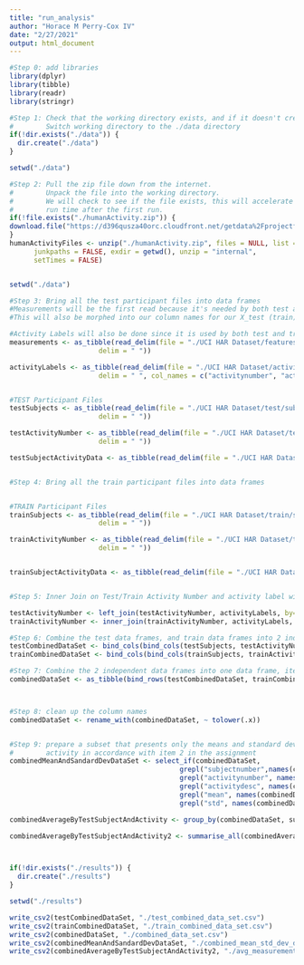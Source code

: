```yaml
---
title: "run_analysis"
author: "Horace M Perry-Cox IV"
date: "2/27/2021"
output: html_document
---
```


```r
#Step 0: add libraries
library(dplyr)
library(tibble)
library(readr)
library(stringr)

#Step 1: Check that the working directory exists, and if it doesn't create it.
#        Switch working directory to the ./data directory
if(!dir.exists("./data")) {
  dir.create("./data")
}

setwd("./data")

#Step 2: Pull the zip file down from the internet.
#        Unpack the file into the working directory.
#        We will check to see if the file exists, this will accelerate
#        run time after the first run.
if(!file.exists("./humanActivity.zip")) {
download.file("https://d396qusza40orc.cloudfront.net/getdata%2Fprojectfiles%2FUCI%20HAR%20Dataset.zip ", destfile = "./humanActivity.zip", method="curl")
}
humanActivityFiles <- unzip("./humanActivity.zip", files = NULL, list = FALSE, overwrite = TRUE,
      junkpaths = FALSE, exdir = getwd(), unzip = "internal",
      setTimes = FALSE)


setwd("./data")

#Step 3: Bring all the test participant files into data frames
#Measurements will be the first read because it's needed by both test and train participants
#This will also be morphed into our column names for our X_test (train).txt files

#Activity Labels will also be done since it is used by both test and train data sets.
measurements <- as_tibble(read_delim(file = "./UCI HAR Dataset/features.txt", col_names = FALSE,
                      delim = " "))

activityLabels <- as_tibble(read_delim(file = "./UCI HAR Dataset/activity_labels.txt", 
                      delim = " ", col_names = c("activitynumber", "activitydesc")))


#TEST Participant Files
testSubjects <- as_tibble(read_delim(file = "./UCI HAR Dataset/test/subject_test.txt", col_names = c("subjectnumber"),
                      delim = " "))

testActivityNumber <- as_tibble(read_delim(file = "./UCI HAR Dataset/test/y_test.txt", col_names = c("activitynumber"),
                      delim = " "))

testSubjectActivityData <- as_tibble(read_delim(file = "./UCI HAR Dataset/test/x_test.txt", delim = " ", col_names = c(measurements$X2), trim_ws = TRUE, col_types = c(col_double())) )


#Step 4: Bring all the train participant files into data frames


#TRAIN Participant Files
trainSubjects <- as_tibble(read_delim(file = "./UCI HAR Dataset/train/subject_train.txt", col_names = c("subjectnumber"),
                      delim = " "))

trainActivityNumber <- as_tibble(read_delim(file = "./UCI HAR Dataset/train/y_train.txt", col_names = c("activitynumber"),
                      delim = " "))


trainSubjectActivityData <- as_tibble(read_delim(file = "./UCI HAR Dataset/train/x_train.txt", delim = " ", col_names = c(measurements$X2), trim_ws = TRUE, col_types = c(col_double())) )


#Step 5: Inner Join on Test/Train Activity Number and activity label will merge the 2 tables to give descriptions for the activity number, in accordance with item 3 of the assignment.

testActivityNumber <- left_join(testActivityNumber, activityLabels, by="activitynumber")
trainActivityNumber <- inner_join(trainActivityNumber, activityLabels, by="activitynumber")

#Step 6: Combine the test data frames, and train data frames into 2 independent data frames
testCombinedDataSet <- bind_cols(bind_cols(testSubjects, testActivityNumber), testSubjectActivityData)
trainCombinedDataSet <- bind_cols(bind_cols(trainSubjects, trainActivityNumber), trainSubjectActivityData)

#Step 7: Combine the 2 independent data frames into one data frame, item 1 of the assignment
combinedDataSet <- as_tibble(bind_rows(testCombinedDataSet, trainCombinedDataSet))



#Step 8: clean up the column names
combinedDataSet <- rename_with(combinedDataSet, ~ tolower(.x))


#Step 9: prepare a subset that presents only the means and standard deviations of each
#        activity in accordance with item 2 in the assignment
combinedMeanAndSandardDevDataSet <- select_if(combinedDataSet, 
                                          grepl("subjectnumber",names(combinedDataSet))|
                                          grepl("activitynumber", names(combinedDataSet))|
                                          grepl("activitydesc", names(combinedDataSet))|
                                          grepl("mean", names(combinedDataSet)) | 
                                          grepl("std", names(combinedDataSet)))

combinedAverageByTestSubjectAndActivity <- group_by(combinedDataSet, subjectnumber, activitynumber, activitydesc)

combinedAverageByTestSubjectAndActivity2 <- summarise_all(combinedAverageByTestSubjectAndActivity, funs(mean(.)))



if(!dir.exists("./results")) {
  dir.create("./results")
}

setwd("./results")

write_csv2(testCombinedDataSet, "./test_combined_data_set.csv")
write_csv2(trainCombinedDataSet, "./train_combined_data_set.csv")
write_csv2(combinedDataSet, "./combined_data_set.csv")
write_csv2(combinedMeanAndSandardDevDataSet, "./combined_mean_std_dev_data_set.csv")
write_csv2(combinedAverageByTestSubjectAndActivity2, "./avg_measurements_by_subject_and_activity_data_set.csv")

```
